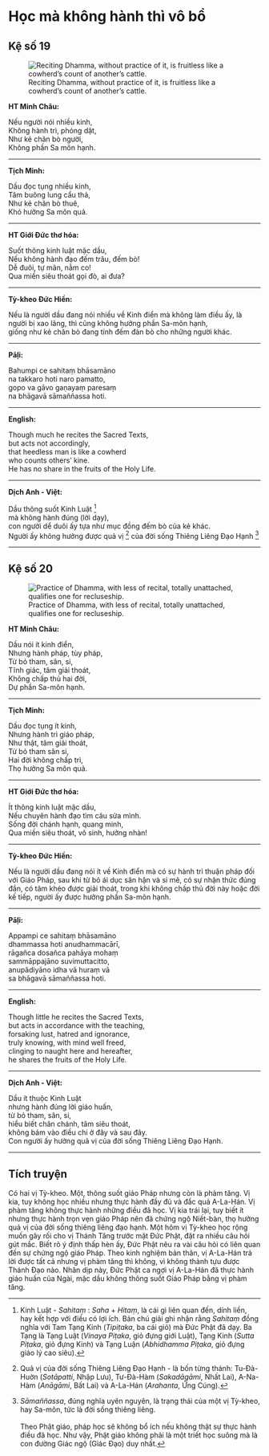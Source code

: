 # Học mà không hành thì vô bổ {- #hoc-ma-khong-hanh-thi-vo-bo}

## Kệ số 19 {- #ke-so-19}

![Reciting Dhamma, without practice of it, is fruitless like a cowherd’s count of another’s cattle.](images/kinh-phap-cu-ke-so-19-dhammapada-verse-19.jpg){fig-align="center" .lightbox}

**HT Minh Châu:**

Nếu người nói nhiều kinh,  
Không hành trì, phóng dật,  
Như kẻ chăn bò người,  
Không phần Sa môn hạnh.  

<hr class="divider">

**Tịch Minh:**

Dầu đọc tụng nhiều kinh,  
Tâm buông lung cẩu thả,  
Như kẻ chăn bò thuê,  
Khó hưởng Sa môn quả.  

<hr class="divider">

**HT Giới Đức thơ hóa:**

Suốt thông kinh luật mặc dầu,  
Nếu không hành đạo đếm trâu, đếm bò!  
Dễ đuôi, tự mãn, nằm co!  
Qua miền siêu thoát gọi đò, ai đưa?  

<hr class="divider">

**Tỳ-kheo Đức Hiền:**

Nếu là người dầu đang nói nhiều về Kinh điển mà không làm điều ấy, là người bị xao lãng, thì cũng không hưởng phần Sa-môn hạnh,  
giống như kẻ chăn bò đang tính đếm đàn bò cho những người khác.  

<hr class="divider">

**Pāḷi:**

Bahumpi ce sahitaṃ bhāsamāno  
na takkaro hoti naro pamatto,  
gopo va gāvo gaṇayaṃ paresaṃ  
na bhāgavā sāmaññassa hoti.  

<hr class="divider">

**English:**

Though much he recites the Sacred Texts,  
but acts not accordingly,  
that heedless man is like a cowherd  
who counts others' kine.  
He has no share in the fruits of the Holy Life.  

<hr class="divider">

**Dịch Anh - Việt:**

Dầu thông suốt Kinh Luật [^1]  
mà không hành đúng (lời dạy),  
con người dể duôi ấy tựa như mục đồng đếm bò của kẻ khác.  
Người ấy không hưởng được quả vị [^2] của đời sống Thiêng Liêng Ðạo Hạnh [^3]  

<hr class="divider">

## Kệ số 20 {- #ke-so-20}

![Practice of Dhamma, with less of recital, totally unattached, qualifies one for recluseship.](images/kinh-phap-cu-ke-so-20-dhammapada-verse-20.jpg){fig-align="center" .lightbox}

**HT Minh Châu:**

Dầu nói ít kinh điển,  
Nhưng hành pháp, tùy pháp,  
Từ bỏ tham, sân, si,  
Tĩnh giác, tâm giải thoát,  
Không chấp thủ hai đời,  
Dự phần Sa-môn hạnh.  

<hr class="divider">

**Tịch Minh:**

Dầu đọc tụng ít kinh,  
Nhưng hành trì giáo pháp,  
Như thật, tâm giải thoát,  
Từ bỏ tham sân si,  
Hai đời không chấp trì,  
Thọ hưởng Sa môn quả.  

<hr class="divider">

**HT Giới Đức thơ hóa:**

Ít thông kinh luật mặc dầu,  
Nếu chuyên hành đạo tìm câu sửa mình.  
Sống đời chánh hạnh, quang minh,  
Qua miền siêu thoát, vô sinh, hưởng nhàn!  

<hr class="divider">

**Tỳ-kheo Đức Hiền:**

Nếu là người dầu đang nói ít về Kinh điển mà có sự hành trì thuận pháp đối với Giáo Pháp, sau khi từ bỏ ái dục sân hận và si mê, có sự nhận thức đúng đắn, có tâm khéo được giải thoát, trong khi không chấp thủ đời này hoặc đời kế tiếp,
người ấy được hưởng phần Sa-môn hạnh.  

<hr class="divider">

**Pāḷi:**

Appampi ce sahitaṃ bhāsamāno  
dhammassa hoti anudhammacārī,  
rāgañca dosañca pahāya mohaṃ  
sammāppajāno suvimuttacitto,  
anupādiyāno idha vā huraṃ vā  
sa bhāgavā sāmaññassa hoti.

<hr class="divider">

**English:**

Though little he recites the Sacred Texts,  
but acts in accordance with the teaching,  
forsaking lust, hatred and ignorance,  
truly knowing, with mind well freed,  
clinging to naught here and hereafter,  
he shares the fruits of the Holy Life.  

<hr class="divider">

**Dịch Anh - Việt:**

Dầu ít thuộc Kinh Luật  
nhưng hành đúng lời giáo huấn,  
từ bỏ tham, sân, si,  
hiểu biết chân chánh, tâm siêu thoát,  
không bám vào điều chi ở đây và sau đây.  
Con người ấy hưởng quả vị của đời sống Thiêng Liêng Ðạo Hạnh.  

<hr class="divider">

## Tích truyện {- #tich-truyen}

Có hai vị Tỳ-kheo. Một, thông suốt giáo Pháp nhưng còn là phàm tăng. Vị kia, tuy không học nhiều nhưng thực hành đầy đủ và đắc quả A-La-Hán. Vị phàm tăng không thực hành những điều đã học. Vị kia trái lại, tuy biết ít nhưng thực hành trọn vẹn giáo Pháp nên đã chứng ngộ Niết-bàn, thọ hưởng quả vị của đời sống thiêng liêng đạo hạnh. Một hôm vị Tỳ-kheo học rộng muốn gây rối cho vị Thánh Tăng trước mặt Ðức Phật, đặt ra nhiều câu hỏi gút mắc. Biết rõ ý định thấp hèn ấy, Ðức Phật nêu ra vài câu hỏi có liên quan đến sự chứng ngộ giáo Pháp. Theo kinh nghiệm bản thân, vị A-La-Hán trả lời được tất cả nhưng vị phàm tăng thì không, vì không thành tựu được Thánh Ðạo nào. Nhân dịp này, Ðức Phật ca ngợi vị A-La-Hán đã thực hành giáo huấn của Ngài, mặc dầu không thông suốt Giáo Pháp bằng vị phàm tăng.

[^1]: Kinh Luật - *Sahitaṃ* : *Saha* + *Hitaṃ*, là cái gì liên quan đến, dính liền, hay kết hợp với điều có lợi ích. Bản chú giải ghi nhận rằng *Sahitaṃ* đồng nghĩa với Tam Tạng Kinh (*Tipiṭaka*, ba cái giỏ) mà Ðức Phật đã dạy. Ba Tạng là Tạng Luật (*Vinaya Piṭaka*, giỏ đựng giới Luật), Tạng Kinh (*Sutta Piṭaka*, giỏ đựng Kinh) và Tạng Luận (*Abhidhamma Piṭaka*, giỏ đựng giáo lý cao siêu).

[^2]: Quả vị của đời sống Thiêng Liêng Ðạo Hạnh - là bốn từng thánh: Tu-Ðà-Huờn (*Sotāpatti*, Nhập Lưu), Tư-Ðà-Hàm (*Sakadāgāmi*, Nhất Lai), A-Na-Hàm (*Anāgāmi*, Bất Lai) và A-La-Hán (*Arahanta*, Ứng Cúng).

[^3]: *Sāmaññassa*, đúng nghĩa uyên nguyên, là trạng thái của một vị Tỳ-kheo, hay Sa-môn, tức là đời sống thiêng liêng.
<br><br>
Theo Phật giáo, pháp học sẽ không bổ ích nếu không thật sự thực hành điều đã học. Như vậy, Phật giáo không phải là một triết học suông mà là con đường Giác ngộ (Giác Ðạo) duy nhất.
